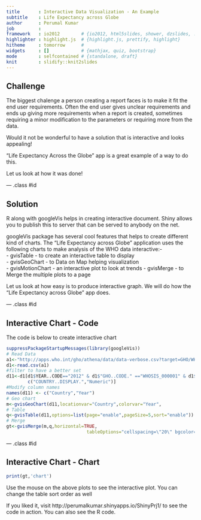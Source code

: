 ```yaml
---
title       : Interactive Data Visualization - An Example
subtitle    : Life Expectancy across Globe
author      : Perumal Kumar     
job         : 
framework   : io2012        # {io2012, html5slides, shower, dzslides, ...}
highlighter : highlight.js  # {highlight.js, prettify, highlight}
hitheme     : tomorrow      # 
widgets     : []            # {mathjax, quiz, bootstrap}
mode        : selfcontained # {standalone, draft}
knit        : slidify::knit2slides
---    
```


## Challenge     



The biggest chalenge a person creating a report faces is to make it fit the end user requirements. Often the end user gives unclear requirements and ends up giving more requirements when a report is created, sometimes requiring a minor modification to the parameters or requiring more from the data.     
                


Would it not be wonderful to have a solution that is interactive and looks appealing!  


          
"Life Expectancy Across the Globe" app is a great example of a way to do this.             
                   
                 
Let us look at how it was done! 

--- .class #id 

## Solution

R along with googleVis helps in creating interactive document. Shiny allows you to publish this to server that can be served to anybody on the net.

googleVis package has several cool features that helps to create different kind of charts. The "Life Expectancy across Globe" application uses the following charts to make analysis of the WHO data interactive:-      
- gvisTable - to create an interactive table to display    
- gvisGeoChart - to Data on Map helping visualization     
- gvisMotionChart - an interactive plot to look at trends
- gvisMerge - to Merge the multiple plots to a page   

Let us look at how easy is to produce interactive graph. We will do how the "Life Expectancy across Globe" app does.

--- .class #id 

## Interactive Chart - Code

The code is below to create interactive chart 

```r
suppressPackageStartupMessages(library(googleVis))
# Read Data
a1<-"http://apps.who.int/gho/athena/data/data-verbose.csv?target=GHO/WHOSIS_000002,WHOSIS_000001,WHOSIS_000015&profile=verbose&filter=COUNTRY:*;REGION:AFR;REGION:AMR;REGION:SEAR;REGION:EUR;REGION:EMR;REGION:WPR;SEX:*"
d1<-read.csv(a1)
#filter to have a better set
d11<-d1[d1$YEAR..CODE=="2012" & d1$"GHO..CODE." =="WHOSIS_000001" & d1$SEX..CODE. =="BTSX",
        c("COUNTRY..DISPLAY.","Numeric")]
#Modify column names
names(d11) <- c("Country","Year")
# Geo chart
m<-gvisGeoChart(d11,locationvar="Country",colorvar="Year",                                               options=list( height=350,displayMode='auto',colorAxis="{values:[40,60,75,80],colors:[\'red', \'pink\', \'orange',\'green']}"))
# Table
q<-gvisTable(d11,options=list(page="enable",pageSize=5,sort="enable"))
# Merge
gt<-gvisMerge(m,q,horizontal=TRUE,
                              tableOptions="cellspacing=\"20\" bgcolor=\"#AABBCC\"")
```

--- .class #id 

## Interactive Chart - Chart

```r
print(gt,'chart')
```

Use the mouse on the above plots to see the interactive plot. You can change the table sort order as well

If you liked it, visit http://perumalkumar.shinyapps.io/ShinyPrj1/   to see the code in action. You can also see the R code.

